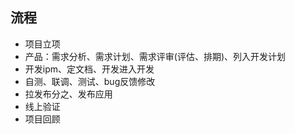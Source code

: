 

<Meta title="介绍/工作流程介绍" />

## 流程
- 项目立项
- 产品：需求分析、需求计划、需求评审(评估、排期)、列入开发计划
- 开发ipm、定文档、开发进入开发
- 自测、联调、测试、bug反馈修改
- 拉发布分之、发布应用
- 线上验证
- 项目回顾


<div className="sb-section sb-socials">

</div>

